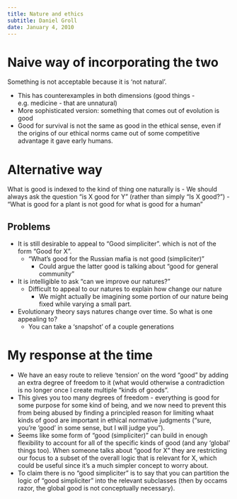 ```yaml
---
title: Nature and ethics
subtitle: Daniel Groll
date: January 4, 2010
---
```


# Naive way of incorporating the two
Something is not acceptable because it is 'not natural'.

- This has counterexamples in both dimensions (good things - e.g. medicine - that are unnatural)
- More sophisticated version: something that comes out of evolution is good
- Good for survival is not the same as good in the ethical sense, even if the origins of our ethical norms came out of some competitive advantage it gave early humans.

# Alternative way
What is good is indexed to the kind of thing one naturally is
  - We should always ask the question "is X good for Y" (rather than simply "Is X good?")
  - "What is good for a plant is not good for what is good for a human"

## Problems
- It is still desirable to appeal to "Good simpliciter". which is not of the form "Good for X".
  - "What's good for the Russian mafia is not good (simpliciter)"
    - Could argue the latter good is talking about "good for general community"
- It is intelligible to ask "can we improve our natures?"
  - Difficult to appeal to our natures to explain how change our nature
    - We might actually be imagining some portion of our nature being fixed while varying a small part.
- Evolutionary theory says natures change over time. So what is one appealing to?
  - You can take a 'snapshot' of a couple generations


# My response at the time

- We have an easy route to relieve 'tension' on the word "good" by adding an extra degree of freedom to it (what would otherwise a contradiction is no longer once I create multiple "kinds of goods".
- This gives you too many degrees of freedom - everything is good for some purpose for some kind of being, and we now need to prevent this from being abused by finding a principled reason for limiting whaat kinds of good are important in ethical normative judgments ("sure, you're 'good' in some sense, but I will judge you").
- Seems like some form of "good (simpliciter)" can build in enough flexibility to account for all of the specific kinds of good (and any 'global' things too). When someone talks about "good for X" they are restricting our focus to a subset of the overall logic that is relevant for X, which could be useful since it's a much simpler concept to worry about.
- To claim there is no "good simpliciter" is to say that you can partition the logic of "good simpliciter" into the relevant subclasses (then by occams razor, the global good is not conceptually necessary).
